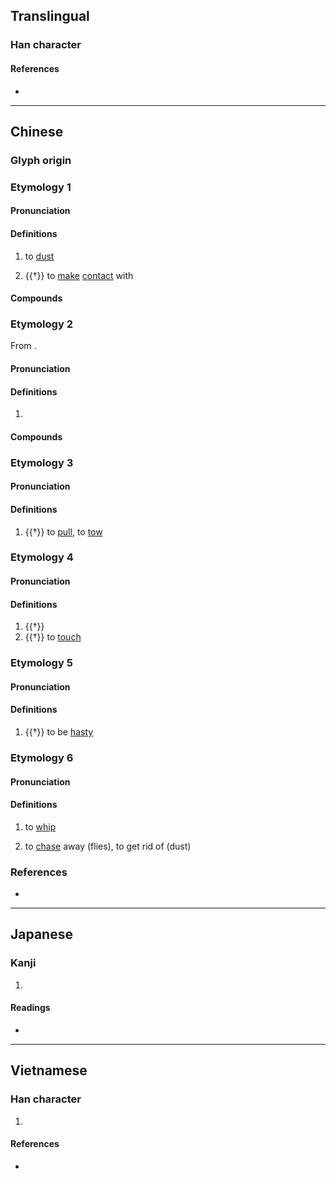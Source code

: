 {{also|掸}}
{{character info}}
==Translingual==

===Han character===
{{Han char|rn=64|rad=手|as=12|sn=15|four=56056|canj=QRRJ|ids=⿰扌單}}

====References====
* {{Han ref|kx=0455.090|dkj=12725|dj=0804.150|hdz=31958.050|uh=64A3|ud=25763|bh=E5B8|bd=58808}}

----

==Chinese==

===Glyph origin===
{{Han etym}}

===Etymology 1===
{{zh-forms|s=掸|alt=撢,担}}

====Pronunciation====
{{zh-pron
|m=dǎn
|c=daan6
|mc=1
|oc=1+2+5
|cat=v
}}
{{attention|zh|distribute mc/oc}} <!-- Need to consult Hanyu Da Zidian 汉语大字典／漢語大字典. Mistakes may exist. -->

====Definitions====
{{zh-hanzi}}

# {{zh-alt-lb|撢}} to [[dust#Verb|dust]] <!-- Modern usage as verb -->
# {{†}} to [[make]] [[contact]] with <!-- [1]《廣韻·上平聲·寒·壇》撣：觸也，太經云揮繫其名。[2]《太玄經·盛》: 何福滿肩，提禍撣撣。[3]《揚子·太𤣥經》何福滿肩，提禍撣撣。「註:撣撣，敬也。何福持禍而自儆戒也。」-->

====Compounds====
{{zh-der|動撣|布撣子|撣塵|撣援|撣灰}}

===Etymology 2===
{{zh-forms|s=掸}}
{{zh-wp|zh:撣族}}
From {{bor|zh|my|ရှမ်း}}.

====Pronunciation====
{{zh-pron
|m=Shàn
|c=sin6
|mc=
|oc=
|cat=n
}}

====Definitions====
{{zh-hanzi}}

# {{w|Shan people}}

====Compounds====
{{zh-der|撣人|撣族|撣語|撣邦}}

===Etymology 3===
{{zh-forms|s=掸}}

====Pronunciation====
{{zh-pron
|m=chán
|c=
|mc=2
|oc=4
|cat=
}}

====Definitions====
{{zh-hanzi}}

# {{†}} to [[pull]], to [[tow]] <!--[1]《說文》撣：提持也。从手單聲。讀若行遟驒驒。[2]《廣韻·下平聲·仙·鋋》撣：撣援牽引 -->

===Etymology 4===
{{zh-forms|s=掸}}

====Pronunciation====
{{zh-pron
|m=dàn
|c=
|mc=3
|oc=3
|cat=
}}

====Definitions====
{{zh-hanzi}}

# {{†}} {{alt form|zh|彈}} <!-- [1]《康熙字典》撣：『... 又《唐韻》徒干切《集韻》《韻會》唐干切《正韻》唐闌切，𠀤音檀。觸也。又與彈通。鼓絃也。又國名。』-->
# {{†}} to [[touch]] <!-- [1]《康熙字典》撣：『... 又《唐韻》《集韻》《韻會》徒案切《正韻》杜案切，𠀤音憚。亦觸也。』[2]《廣韻·去聲·翰·憚》撣：撣觸也。又徒于切。-->

===Etymology 5===
{{zh-forms|s=掸}}

====Pronunciation====
{{zh-pron
|m=tān,zhǎn
|c=
|mc=
|oc=
|cat=
}}

====Definitions====
{{zh-hanzi}}

# {{†}} to be [[hasty]] <!--《康熙字典》撣：又他干切，音灘。持不堅也。又旨善切，饘上聲。排急也。-->

===Etymology 6===
{{zh-forms|s=掸|alt=摌}}

====Pronunciation====
{{zh-pron
|m-s=can3
|cat=verb
}}

====Definitions====
{{zh-hanzi}}

# {{lb|zh|Sichuanese}} to [[whip]]
# {{lb|zh|Sichuanese}} to [[chase]] away (flies), to get rid of (dust)

===References===
* {{R:yue:Hanzi}}

----

==Japanese==

===Kanji===
{{ja-kanji|grade=|rs=手12}}

# {{rfdef|ja|sort=手12}}

====Readings====
* {{ja-readings|on=[[たん]] (tan), [[だん]] (dan), [[せん]] (sen), [[ぜん]] (zen)|kun=[[もつ]] (motsu)}}

----

==Vietnamese==

===Han character===
{{vi-readings|hanviet=đạn, đản, đãn, đàn|nom=đan, đản, đàn, đạn, đãn|rs=手12}}

# {{rfdef|vi|sort=手12}}

====References====
* {{R:WinVNKey:Lê Sơn Thanh}}